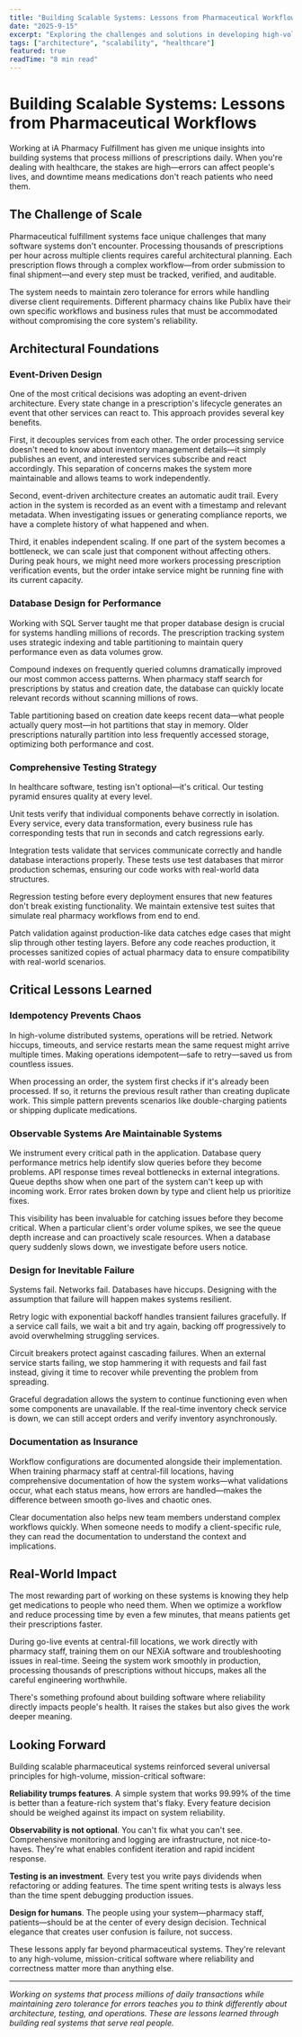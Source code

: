 ```yaml
---
title: "Building Scalable Systems: Lessons from Pharmaceutical Workflows"
date: "2025-9-15"
excerpt: "Exploring the challenges and solutions in developing high-volume pharmaceutical processing systems that handle millions of prescriptions daily."
tags: ["architecture", "scalability", "healthcare"]
featured: true
readTime: "8 min read"
---
```


# Building Scalable Systems: Lessons from Pharmaceutical Workflows

Working at iA Pharmacy Fulfillment has given me unique insights into building systems that process millions of prescriptions daily. When you're dealing with healthcare, the stakes are high—errors can affect people's lives, and downtime means medications don't reach patients who need them.

## The Challenge of Scale

Pharmaceutical fulfillment systems face unique challenges that many software systems don't encounter. Processing thousands of prescriptions per hour across multiple clients requires careful architectural planning. Each prescription flows through a complex workflow—from order submission to final shipment—and every step must be tracked, verified, and auditable.

The system needs to maintain zero tolerance for errors while handling diverse client requirements. Different pharmacy chains like Publix have their own specific workflows and business rules that must be accommodated without compromising the core system's reliability.

## Architectural Foundations

### Event-Driven Design

One of the most critical decisions was adopting an event-driven architecture. Every state change in a prescription's lifecycle generates an event that other services can react to. This approach provides several key benefits.

First, it decouples services from each other. The order processing service doesn't need to know about inventory management details—it simply publishes an event, and interested services subscribe and react accordingly. This separation of concerns makes the system more maintainable and allows teams to work independently.

Second, event-driven architecture creates an automatic audit trail. Every action in the system is recorded as an event with a timestamp and relevant metadata. When investigating issues or generating compliance reports, we have a complete history of what happened and when.

Third, it enables independent scaling. If one part of the system becomes a bottleneck, we can scale just that component without affecting others. During peak hours, we might need more workers processing prescription verification events, but the order intake service might be running fine with its current capacity.

### Database Design for Performance

Working with SQL Server taught me that proper database design is crucial for systems handling millions of records. The prescription tracking system uses strategic indexing and table partitioning to maintain query performance even as data volumes grow.

Compound indexes on frequently queried columns dramatically improved our most common access patterns. When pharmacy staff search for prescriptions by status and creation date, the database can quickly locate relevant records without scanning millions of rows.

Table partitioning based on creation date keeps recent data—what people actually query most—in hot partitions that stay in memory. Older prescriptions naturally partition into less frequently accessed storage, optimizing both performance and cost.

### Comprehensive Testing Strategy

In healthcare software, testing isn't optional—it's critical. Our testing pyramid ensures quality at every level.

Unit tests verify that individual components behave correctly in isolation. Every service, every data transformation, every business rule has corresponding tests that run in seconds and catch regressions early.

Integration tests validate that services communicate correctly and handle database interactions properly. These tests use test databases that mirror production schemas, ensuring our code works with real-world data structures.

Regression testing before every deployment ensures that new features don't break existing functionality. We maintain extensive test suites that simulate real pharmacy workflows from end to end.

Patch validation against production-like data catches edge cases that might slip through other testing layers. Before any code reaches production, it processes sanitized copies of actual pharmacy data to ensure compatibility with real-world scenarios.

## Critical Lessons Learned

### Idempotency Prevents Chaos

In high-volume distributed systems, operations will be retried. Network hiccups, timeouts, and service restarts mean the same request might arrive multiple times. Making operations idempotent—safe to retry—saved us from countless issues.

When processing an order, the system first checks if it's already been processed. If so, it returns the previous result rather than creating duplicate work. This simple pattern prevents scenarios like double-charging patients or shipping duplicate medications.

### Observable Systems Are Maintainable Systems

We instrument every critical path in the application. Database query performance metrics help identify slow queries before they become problems. API response times reveal bottlenecks in external integrations. Queue depths show when one part of the system can't keep up with incoming work. Error rates broken down by type and client help us prioritize fixes.

This visibility has been invaluable for catching issues before they become critical. When a particular client's order volume spikes, we see the queue depth increase and can proactively scale resources. When a database query suddenly slows down, we investigate before users notice.

### Design for Inevitable Failure

Systems fail. Networks fail. Databases have hiccups. Designing with the assumption that failure will happen makes systems resilient.

Retry logic with exponential backoff handles transient failures gracefully. If a service call fails, we wait a bit and try again, backing off progressively to avoid overwhelming struggling services.

Circuit breakers protect against cascading failures. When an external service starts failing, we stop hammering it with requests and fail fast instead, giving it time to recover while preventing the problem from spreading.

Graceful degradation allows the system to continue functioning even when some components are unavailable. If the real-time inventory check service is down, we can still accept orders and verify inventory asynchronously.

### Documentation as Insurance

Workflow configurations are documented alongside their implementation. When training pharmacy staff at central-fill locations, having comprehensive documentation of how the system works—what validations occur, what each status means, how errors are handled—makes the difference between smooth go-lives and chaotic ones.

Clear documentation also helps new team members understand complex workflows quickly. When someone needs to modify a client-specific rule, they can read the documentation to understand the context and implications.

## Real-World Impact

The most rewarding part of working on these systems is knowing they help get medications to people who need them. When we optimize a workflow and reduce processing time by even a few minutes, that means patients get their prescriptions faster.

During go-live events at central-fill locations, we work directly with pharmacy staff, training them on our NEXiA software and troubleshooting issues in real-time. Seeing the system work smoothly in production, processing thousands of prescriptions without hiccups, makes all the careful engineering worthwhile.

There's something profound about building software where reliability directly impacts people's health. It raises the stakes but also gives the work deeper meaning.

## Looking Forward

Building scalable pharmaceutical systems reinforced several universal principles for high-volume, mission-critical software:

**Reliability trumps features**. A simple system that works 99.99% of the time is better than a feature-rich system that's flaky. Every feature decision should be weighed against its impact on system reliability.

**Observability is not optional**. You can't fix what you can't see. Comprehensive monitoring and logging are infrastructure, not nice-to-haves. They're what enables confident iteration and rapid incident response.

**Testing is an investment**. Every test you write pays dividends when refactoring or adding features. The time spent writing tests is always less than the time spent debugging production issues.

**Design for humans**. The people using your system—pharmacy staff, patients—should be at the center of every design decision. Technical elegance that creates user confusion is failure, not success.

These lessons apply far beyond pharmaceutical systems. They're relevant to any high-volume, mission-critical software where reliability and correctness matter more than anything else.

---

*Working on systems that process millions of daily transactions while maintaining zero tolerance for errors teaches you to think differently about architecture, testing, and operations. These are lessons learned through building real systems that serve real people.*
